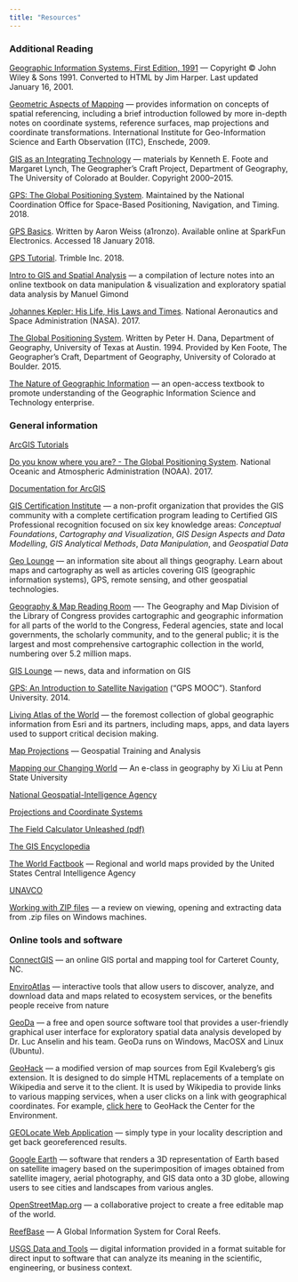 ```yaml
---
title: "Resources"
---
```


### Additional Reading

[Geographic Information Systems, First Edition, 1991](https://www.wiley.com/legacy/wileychi/gis/volumes.html) ---  Copyright &copy; John Wiley & Sons 1991. Converted to HTML by Jim Harper. Last updated January 16, 2001.

[Geometric Aspects of Mapping](http://kartoweb.itc.nl/geometrics/index.html) --- provides information on concepts of spatial referencing, including a brief introduction followed by more in-depth notes on coordinate systems, reference surfaces, map projections and coordinate transformations. International Institute for Geo-Information Science and Earth Observation (ITC), Enschede, 2009.

[GIS as an Integrating Technology](https://www.colorado.edu/geography/gcraft/notes/intro/intro_f.html) --- materials by Kenneth E. Foote and Margaret Lynch, The Geographer's Craft Project, Department of Geography, The University of Colorado at Boulder. Copyright 2000--2015.

[GPS: The Global Positioning System](https://www.gps.gov/). Maintained by the National Coordination Office for Space-Based Positioning, Navigation, and Timing. 2018.

[GPS Basics](https://learn.sparkfun.com/tutorials/gps-basics). Written by Aaron Weiss (a1ronzo). Available online at SparkFun Electronics. Accessed 18 January 2018.

[GPS Tutorial](http://www.trimble.com/gps_tutorial/). Trimble Inc. 2018.

[Intro to GIS and Spatial Analysis](https://mgimond.github.io/Spatial/index.html) --- a compilation of lecture notes into an online textbook on data manipulation & visualization and exploratory spatial data analysis by Manuel Gimond

[Johannes Kepler: His Life, His Laws and Times](https://www.nasa.gov/kepler/education/johannes). National Aeronautics and Space Administration (NASA). 2017.

[The Global Positioning System](https://www.colorado.edu/geography/gcraft/notes/gps/gps_f.html). Written by Peter H. Dana, Department of Geography, University of Texas at Austin. 1994. Provided by Ken Foote, The Geographer's Craft, Department of Geography, University of Colorado at Boulder. 2015.

[The Nature of Geographic Information](https://www.e-education.psu.edu/natureofgeoinfo/) --- an open-access textbook to promote understanding of the Geographic Information Science and Technology enterprise.


### General information

[ArcGIS Tutorials](https://mgimond.github.io/ArcGIS_tutorials/index.html)

[Do you know where you are? - The Global Positioning System](https://oceanservice.noaa.gov/education/tutorial_geodesy/geo09_gps.html). National Oceanic and Atmospheric Administration (NOAA). 2017.

[Documentation for ArcGIS](https://doc.arcgis.com/en/)

[GIS Certification Institute](https://www.gisci.org) --- a non-profit organization that provides the GIS community with a complete certification program leading to Certified GIS Professional recognition focused on six key knowledge areas: *Conceptual Foundations*, *Cartography and Visualization*, *GIS Design Aspects and Data Modelling*, *GIS Analytical Methods*, *Data Manipulation*, and *Geospatial Data*

[Geo Lounge](https://www.geolounge.com/maps/) --- an information site about all things geography.  Learn about maps and cartography as well as articles covering GIS (geographic information systems), GPS, remote sensing, and other geospatial technologies.

[Geography & Map Reading Room](https://www.loc.gov/rr/geogmap/index.html) ---- The Geography and Map Division of the Library of Congress provides cartographic and geographic information for all parts of the world to the Congress, Federal agencies, state and local governments, the scholarly community, and to the general public; it is the largest and most comprehensive cartographic collection in the world, numbering over 5.2 million maps.

[GIS Lounge](https://www.gislounge.com/) --- news, data and information on GIS

[GPS: An Introduction to Satellite Navigation](https://www.youtube.com/playlist?list=PLGvhNIiu1ubyEOJga50LJMzVXtbUq6CPo) ("GPS MOOC"). Stanford University. 2014.

[Living Atlas of the World](https://livingatlas.arcgis.com/) --- the foremost collection of global geographic information from Esri and its partners, including maps, apps, and data layers used to support critical decision making.

[Map Projections](http://geology.isu.edu/wapi/geostac/Field_Exercise/topomaps/map_proj.htm) --- Geospatial Training and Analysis

[Mapping our Changing World](https://www.e-education.psu.edu/geog160/) --- An e-class in geography by Xi Liu at Penn State University

[National Geospatial-Intelligence Agency](https://www.nga.mil)

[Projections and Coordinate Systems](https://courses.washington.edu/gis250/lessons/projection/)

[The Field Calculator Unleashed (pdf)](https://www.esri.com/news/arcuser/0405/files/fieldcalc_1.pdf)

[The GIS Encyclopedia](http://wiki.gis.com)

[The World Factbook](https://www.cia.gov/library/publications/the-world-factbook/docs/refmaps.html) --- Regional and world maps provided by the United States Central Intelligence Agency

[UNAVCO](https://www.unavco.org/unavco.html)

[Working with ZIP files](https://mgimond.github.io/ArcGIS_tutorials/Opening_zip_files.htm) --- a review on viewing, opening and extracting data from .zip files on Windows machines.

### Online tools and software

[ConnectGIS](https://carteret.connectgis.com/Map.aspx) --- an online GIS portal and mapping tool for Carteret County, NC.

[EnviroAtlas](https://www.epa.gov/enviroatlas) --- interactive tools that allow users to discover, analyze, and download data and maps related to ecosystem services, or the benefits people receive from nature

[GeoDa](https://geodacenter.github.io/) --- a free and open source software tool that provides a user-friendly graphical user interface for exploratory spatial data analysis developed by Dr. Luc Anselin and his team. GeoDa runs on Windows, MacOSX and Linux (Ubuntu).

[GeoHack](https://tools.wmflabs.org/geohack/) --- a modified version of map sources from Egil Kvaleberg's gis extension. It is designed to do simple HTML replacements of a template on Wikipedia and serve it to the client. It is used by Wikipedia to provide links to various mapping services, when a user clicks on a link with geographical coordinates. For example, [click here](https://tools.wmflabs.org/geohack/geohack.php?params=35_41_25.8_N_80_28_49_W) to GeoHack the Center for the Environment.

[GEOLocate Web Application](http://www.geo-locate.org/web/WebGeoref.aspx) --- simply type in your locality description and get back georeferenced results.

[Google Earth](https://www.google.com/earth/) --- software that renders a 3D representation of Earth based on satellite imagery based on the superimposition of images obtained from satellite imagery, aerial photography, and GIS data onto a 3D globe, allowing users to see cities and landscapes from various angles.

[OpenStreetMap.org](https://www.openstreetmap.org/#map=16/35.6918/-80.4897) --- a collaborative project to create a free editable map of the world.

[ReefBase](http://www.reefbase.org/) ---  A Global Information System for Coral Reefs.

[USGS Data and Tools](https://www.usgs.gov/products/data-and-tools/overview) --- digital information provided in a format suitable for direct input to software that can analyze its meaning in the scientific, engineering, or business context.
